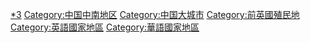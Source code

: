 {{DEFAULTSORT:Hong Kong香港}}
[[Category:大中華地區|*3]]
[[Category:中国中南地区|Category:中国中南地区]]
[[Category:中国大城市|Category:中国大城市]]
[[Category:前英國殖民地|Category:前英國殖民地]]
[[Category:英語國家地區|Category:英語國家地區]]
[[Category:華語國家地區|Category:華語國家地區]]